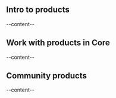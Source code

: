 


<section id="intro-to-products">

## Intro to products
--content--

</section>
<section id="work-with-products-in-core">

## Work with products in Core
--content--

</section>
<section id="community-products">

## Community products
--content--

</section>
